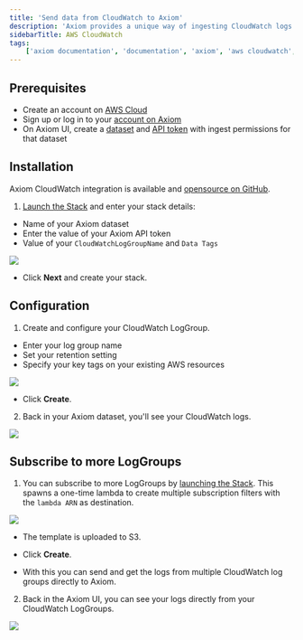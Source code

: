 ```yaml
---
title: 'Send data from CloudWatch to Axiom'
description: 'Axiom provides a unique way of ingesting CloudWatch logs into Axiom. The Axiom CloudWatch integration is subscribed to one or more of your CloudWatch Log Groups and runs as a Lambda function.'
sidebarTitle: AWS CloudWatch
tags: 
    ['axiom documentation', 'documentation', 'axiom', 'aws cloudwatch', 'aws s3', 'aws lambda', 'cloudwatch log groups']
---
```


## Prerequisites

- Create an account on [AWS Cloud](https://portal.aws.amazon.com/billing/signup#/start/email)
- Sign up or log in to your [account on Axiom](https://app.axiom.co/login?return_to=%2F)
- On Axiom UI, create a [dataset](/reference/datasets) and [API token](/reference/tokens) with ingest permissions for that dataset

## Installation

Axiom CloudWatch integration is available and [opensource on GitHub](https://github.com/axiomhq/axiom-cloudwatch-lambda).

1. [Launch the Stack](https://us-east-2.console.aws.amazon.com/cloudformation/home?region=us-east-2#/stacks/create/template?stackName=CloudWatch-Axiom&templateURL=https://axiom-cloudformation-stacks.s3.amazonaws.com/axiom-cloudwatch-lambda-cloudformation-stack.yaml) and enter your stack details:

- Name of your Axiom dataset
- Enter the value of your Axiom API token
- Value of your `CloudWatchLogGroupName` and `Data Tags`

<Frame>
  <img src="/assets/shots/cloudwatch1.png" />
</Frame>

- Click **Next** and create your stack.

## Configuration

1. Create and configure your CloudWatch LogGroup.

- Enter your log group name
- Set your retention setting
- Specify your key tags on your existing AWS resources

<Frame>
  <img src="/assets/shots/cloudwatch2.png" />
</Frame>

- Click **Create**.

2. Back in your Axiom dataset, you'll see your CloudWatch logs.

<Frame>
  <img src="/assets/shots/cloudwatch-1.png" />
</Frame>

## Subscribe to more LogGroups

1. You can subscribe to more LogGroups by [launching the Stack](https://us-east-2.console.aws.amazon.com/cloudformation/home?region=us-east-2#/stacks/create?stackName=CloudWatch-Backfiller-Axiom&templateURL=https://axiom-cloudformation-stacks.s3.amazonaws.com/axiom-cloudwatch-backfiller-lambda-cloudformation-stack.yaml). This spawns a one-time lambda to create multiple subscription filters with the `lambda ARN` as destination.

<Frame>
  <img src="/assets/shots/cloudwatch4.png" />
</Frame>

- The template is uploaded to S3.

- Click **Create**.

- With this you can send and get the logs from multiple CloudWatch log groups directly to Axiom.

2. Back in the Axiom UI, you can see your logs directly from your CloudWatch LogGroups.

<Frame>
  <img src="/assets/shots/cloudwatch-1.png" />
</Frame>
